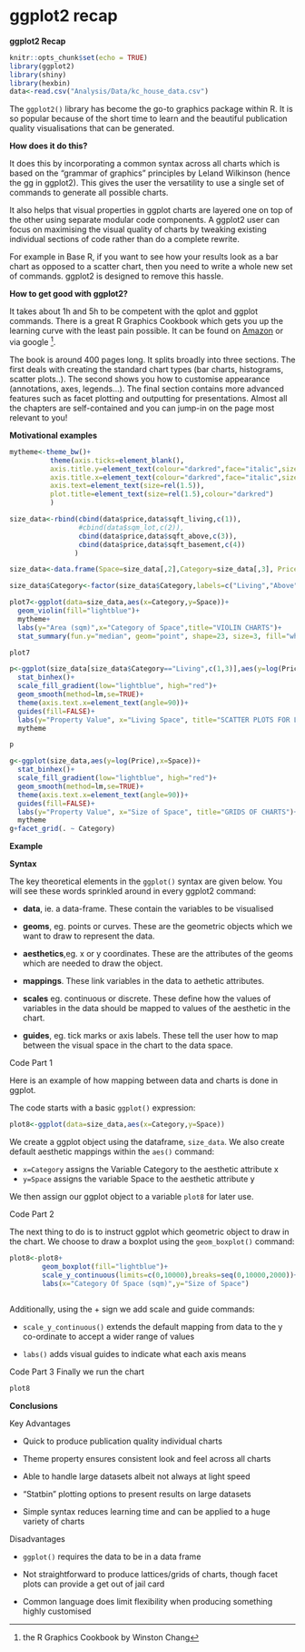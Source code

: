 # ggplot2 recap {#ggplotrecap}

**ggplot2 Recap**


```r
knitr::opts_chunk$set(echo = TRUE)
library(ggplot2)
library(shiny)
library(hexbin)
data<-read.csv("Analysis/Data/kc_house_data.csv")

```

The `ggplot2()` library has become the go-to graphics package within R. It is so popular because of the short time to learn and the beautiful publication quality visualisations that can be generated. 

**How does it do this?**

It does this by incorporating a common syntax across all charts which is based on the "grammar of graphics" principles by Leland Wilkinson (hence the gg in ggplot2). This gives the user the versatility to use a single set of commands to generate all possible charts.

It also helps that visual properties in ggplot charts are layered one on top of the other using separate modular code components. A ggplot2 user can focus on maximising the visual quality of charts by tweaking existing individual sections of code rather than do a complete rewrite.

For example in Base R, if you want to see how your results look as a bar chart as opposed to a scatter chart, then you need to write a whole new set of commands. ggplot2 is designed to remove this hassle. 

**How to get good with ggplot2?**

It takes about 1h and 5h to be competent with the qplot and ggplot commands. There is a great R Graphics Cookbook which gets you up the learning curve with the least pain possible. It can be found on [Amazon](https://www.amazon.de/R-Graphics-Cookbook-Winston-Chang/dp/1449316956) or via google [^1].

The book is around 400 pages long. It splits broadly into three sections. The first deals with creating the standard chart types (bar charts, histograms, scatter plots..). The second shows you how to customise appearance (annotations, axes, legends...). The final section contains more advanced features such as facet plotting and outputting for presentations. Almost all the chapters are self-contained and you can jump-in on the page most relevant to you!

[^1]: the R Graphics Cookbook by Winston Chang

**Motivational examples **


```r
mytheme<-theme_bw()+
          theme(axis.ticks=element_blank(),
          axis.title.y=element_text(colour="darkred",face="italic",size=rel(1.5)),
          axis.title.x=element_text(colour="darkred",face="italic",size=rel(1.5)),
          axis.text=element_text(size=rel(1.5)),
          plot.title=element_text(size=rel(1.5),colour="darkred")                       
          )

size_data<-rbind(cbind(data$price,data$sqft_living,c(1)),
                 #cbind(data$sqm_lot,c(2)),
                 cbind(data$price,data$sqft_above,c(3)),
                 cbind(data$price,data$sqft_basement,c(4))
                )

size_data<-data.frame(Space=size_data[,2],Category=size_data[,3], Price=size_data[,1])

size_data$Category<-factor(size_data$Category,labels=c("Living","Above","Base"))

plot7<-ggplot(data=size_data,aes(x=Category,y=Space))+
  geom_violin(fill="lightblue")+
  mytheme+
  labs(y="Area (sqm)",x="Category of Space",title="VIOLIN CHARTS")+
  stat_summary(fun.y="median", geom="point", shape=23, size=3, fill="white")

plot7
```


```r

p<-ggplot(size_data[size_data$Category=="Living",c(1,3)],aes(y=log(Price),x=Space))+ 
  stat_binhex()+
  scale_fill_gradient(low="lightblue", high="red")+
  geom_smooth(method=lm,se=TRUE)+
  theme(axis.text.x=element_text(angle=90))+
  guides(fill=FALSE)+
  labs(y="Property Value", x="Living Space", title="SCATTER PLOTS FOR LARGE DATA SETS")+
  mytheme

p

```


```r
g<-ggplot(size_data,aes(y=log(Price),x=Space))+
  stat_binhex()+
  scale_fill_gradient(low="lightblue", high="red")+
  geom_smooth(method=lm,se=TRUE)+
  theme(axis.text.x=element_text(angle=90))+
  guides(fill=FALSE)+
  labs(y="Property Value", x="Size of Space", title="GRIDS OF CHARTS")+
  mytheme
g+facet_grid(. ~ Category)
```


**Example**

**Syntax**

The key theoretical elements in the `ggplot()` syntax are given below. You will see these words sprinkled around in every ggplot2 command:

* **data**, ie. a data-frame. These contain the variables to be visualised

* **geoms**, eg. points or curves. These are the geometric objects which we want to draw to represent the data.

* **aesthetics**,eg. x or y coordinates. These are the attributes of the geoms which are needed to draw the object.

* **mappings**. These link variables in the data to aethetic attributes.

* **scales** eg. continuous or discrete. These define how the values of variables in the data should be mapped to values of the aesthetic in the chart.

* **guides**, eg. tick marks or axis labels. These tell the user how to map between the visual space in the chart to the data space.

Code Part 1

Here is an example of how mapping between data and charts is done in ggplot. 

The code starts with a basic `ggplot()` expression:

```r
plot8<-ggplot(data=size_data,aes(x=Category,y=Space))
```

We create a ggplot object using the dataframe, `size_data`. We also create default aesthetic mappings within the `aes()` command:

* `x=Category` assigns the Variable Category to the aesthetic attribute x
* `y=Space` assigns the variable Space to the aesthetic attribute y

We then assign our ggplot object to a variable `plot8` for later use.

Code Part 2

The next thing to do is to instruct ggplot which geometric object to draw in the chart. We choose to draw a boxplot using the `geom_boxplot()` command:

```r
plot8<-plot8+
        geom_boxplot(fill="lightblue")+
        scale_y_continuous(limits=c(0,10000),breaks=seq(0,10000,2000))+
        labs(x="Category Of Space (sqm)",y="Size of Space")
        
```

Additionally, using the + sign we add scale and guide commands:

* `scale_y_continuous()` extends the default mapping from data to the y co-ordinate to accept a wider range of values

* `labs()` adds visual guides to indicate what each axis means

Code Part 3
Finally we run the chart
```r
plot8
```

**Conclusions**

Key Advantages 

* Quick to produce publication quality individual charts

* Theme property ensures consistent look and feel across all charts 

* Able to handle large datasets albeit not always at light speed

* "Statbin" plotting options to present results on large datasets

* Simple syntax reduces learning time and can be applied to a huge variety of charts

Disadvantages

* `ggplot()` requires the data to be in a data frame

* Not straightforward to produce lattices/grids of charts, though facet plots can provide a get out of jail card

* Common language does limit flexibility when producing something highly customised
